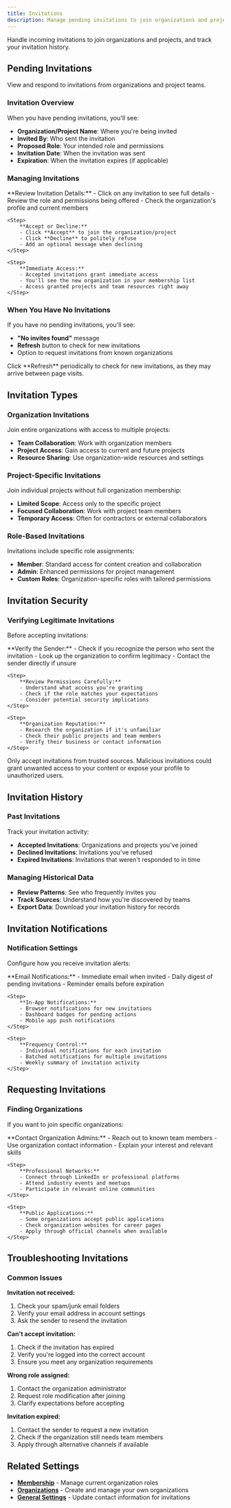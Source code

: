 ```yaml
---
title: Invitations
description: Manage pending invitations to join organizations and projects.
---
```



Handle incoming invitations to join organizations and projects, and track your invitation history.

## Pending Invitations

View and respond to invitations from organizations and project teams.

### Invitation Overview

When you have pending invitations, you'll see:
- **Organization/Project Name**: Where you're being invited
- **Invited By**: Who sent the invitation
- **Proposed Role**: Your intended role and permissions
- **Invitation Date**: When the invitation was sent
- **Expiration**: When the invitation expires (if applicable)

### Managing Invitations

<Steps>
    <Step>
        **Review Invitation Details:**
        - Click on any invitation to see full details
        - Review the role and permissions being offered
        - Check the organization's profile and current members
    </Step>

    <Step>
        **Accept or Decline:**
        - Click **Accept** to join the organization/project
        - Click **Decline** to politely refuse
        - Add an optional message when declining
    </Step>

    <Step>
        **Immediate Access:**
        - Accepted invitations grant immediate access
        - You'll see the new organization in your membership list
        - Access granted projects and team resources right away
    </Step>
</Steps>

### When You Have No Invitations

If you have no pending invitations, you'll see:
- **"No invites found"** message
- **Refresh** button to check for new invitations
- Option to request invitations from known organizations

<Callout type="info">
Click **Refresh** periodically to check for new invitations, as they may arrive between page visits.
</Callout>

## Invitation Types

### Organization Invitations

Join entire organizations with access to multiple projects:
- **Team Collaboration**: Work with organization members
- **Project Access**: Gain access to current and future projects
- **Resource Sharing**: Use organization-wide resources and settings

### Project-Specific Invitations

Join individual projects without full organization membership:
- **Limited Scope**: Access only to the specific project
- **Focused Collaboration**: Work with project team members
- **Temporary Access**: Often for contractors or external collaborators

### Role-Based Invitations

Invitations include specific role assignments:
- **Member**: Standard access for content creation and collaboration
- **Admin**: Enhanced permissions for project management
- **Custom Roles**: Organization-specific roles with tailored permissions

## Invitation Security

### Verifying Legitimate Invitations

Before accepting invitations:

<Steps>
    <Step>
        **Verify the Sender:**
        - Check if you recognize the person who sent the invitation
        - Look up the organization to confirm legitimacy
        - Contact the sender directly if unsure
    </Step>

    <Step>
        **Review Permissions Carefully:**
        - Understand what access you're granting
        - Check if the role matches your expectations
        - Consider potential security implications
    </Step>

    <Step>
        **Organization Reputation:**
        - Research the organization if it's unfamiliar
        - Check their public projects and team members
        - Verify their business or contact information
    </Step>
</Steps>

<Callout type="warn" title="Security Notice">
Only accept invitations from trusted sources. Malicious invitations could grant unwanted access to your content or expose your profile to unauthorized users.
</Callout>

## Invitation History

### Past Invitations

Track your invitation activity:
- **Accepted Invitations**: Organizations and projects you've joined
- **Declined Invitations**: Invitations you've refused
- **Expired Invitations**: Invitations that weren't responded to in time

### Managing Historical Data

- **Review Patterns**: See who frequently invites you
- **Track Sources**: Understand how you're discovered by teams
- **Export Data**: Download your invitation history for records

## Invitation Notifications

### Notification Settings

Configure how you receive invitation alerts:

<Steps>
    <Step>
        **Email Notifications:**
        - Immediate email when invited
        - Daily digest of pending invitations
        - Reminder emails before expiration
    </Step>

    <Step>
        **In-App Notifications:**
        - Browser notifications for new invitations
        - Dashboard badges for pending actions
        - Mobile app push notifications
    </Step>

    <Step>
        **Frequency Control:**
        - Individual notifications for each invitation
        - Batched notifications for multiple invitations
        - Weekly summary of invitation activity
    </Step>
</Steps>

## Requesting Invitations

### Finding Organizations

If you want to join specific organizations:

<Steps>
    <Step>
        **Contact Organization Admins:**
        - Reach out to known team members
        - Use organization contact information
        - Explain your interest and relevant skills
    </Step>

    <Step>
        **Professional Networks:**
        - Connect through LinkedIn or professional platforms
        - Attend industry events and meetups
        - Participate in relevant online communities
    </Step>

    <Step>
        **Public Applications:**
        - Some organizations accept public applications
        - Check organization websites for career pages
        - Apply through official channels when available
    </Step>
</Steps>

## Troubleshooting Invitations

### Common Issues

**Invitation not received:**
1. Check your spam/junk email folders
2. Verify your email address in account settings
3. Ask the sender to resend the invitation

**Can't accept invitation:**
1. Check if the invitation has expired
2. Verify you're logged into the correct account
3. Ensure you meet any organization requirements

**Wrong role assigned:**
1. Contact the organization administrator
2. Request role modification after joining
3. Clarify expectations before accepting

**Invitation expired:**
1. Contact the sender to request a new invitation
2. Check if the organization still needs team members
3. Apply through alternative channels if available

## Related Settings

- **[Membership](/docs/account/membership)** - Manage current organization roles
- **[Organizations](/docs/account/organizations)** - Create and manage your own organizations
- **[General Settings](/docs/account/general-settings)** - Update contact information for invitations